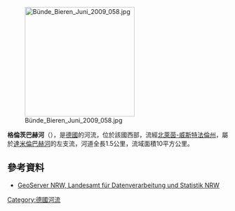 {{Onesource|time=2020-07-26T02:53:20+00:00}}
{{Coord|52|13|51|N|8|31|21|E|display=title}}
[[Image:Bünde_Bieren_Juni_2009_058.jpg|250px]]

'''格倫茨巴赫河'''（{{lang-de|Grenzbach}}），是[[德國|德國]]的河流，位於該國西部，流經[[北萊茵-威斯特法倫州|北萊茵-威斯特法倫州]]，屬於[[達米倫巴赫河|達米倫巴赫河]]的左支流，河道全長1.5公里，流域面積10平方公里。

==參考資料==
* [http://www.geoserver.nrw.de/ GeoServer NRW, Landesamt für Datenverarbeitung und Statistik NRW] {{Wayback|url=http://www.geoserver.nrw.de/ |date=20161204115214 }}

{{Germany-geo-stub}}
[[Category:德國河流|Category:德國河流]]